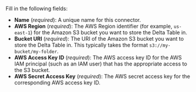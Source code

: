 Fill in the following fields:

- **Name** (_required_): A unique name for this connector.
- **AWS Region** (_required_): The AWS Region identifier (for example, `us-east-1`) for the Amazon S3 bucket you want to store the Delta Table in.
- **Bucket URI** (_required_): The URI of the Amazon S3 bucket you want to store the Delta Table in. This typically takes the format `s3://my-bucket/my-folder`.
- **AWS Access Key ID** (_required_): The AWS access key ID for the AWS IAM principal (such as an IAM user) that has the appropriate access to the S3 bucket.
- **AWS Secret Access Key** (_required_): The AWS secret access key for the corresponding AWS access key ID.